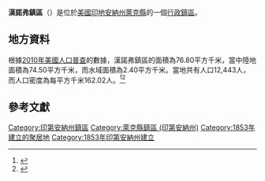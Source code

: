 {{noteTA
|G1=USState
|G2=地名
|G3=Unit
}}
{{Infobox settlement
|official_name            = 漢諾弗鎮區
|native_name = Hanover Township
|settlement_type          = [[行政鎮區|行政鎮區]]
|image_skyline            = 
|imagesize                = 
|image_map                = Map highlighting Hanover Township, Lake County, Indiana.svg
|mapsize                  = 250px
|pushpin_map  =USA Indiana
|pushpin_label = 漢諾弗鎮區
|pushpin_label_position   = top
|pushpin_map_caption      = 漢諾弗鎮區在印地安納州的位置
|subdivision_type         = [[世界政區索引|國家]]
|subdivision_type1        = [[美国州份|州份]]
|subdivision_type2        = [[印地安納州行政区划|縣]]
|subdivision_name         = [[美国|美国]]
|subdivision_name1        = [[印地安納州|印地安納州]]
|subdivision_name2        = [[萊克縣_(印地安納州)|萊克縣]]
|elevation_ft             = 728
|elevation_m              = 222
|timezone                 = 
|area_total_km2           = 76.80
|area_land_km2            = 74.50
|area_water_km2           = 2.40
|area_total_sq_mi         = 
|area_land_sq_mi          = 
|area_water_sq_mi         = 
|population_as_of         = [[2010年美國人口普查|2010]]
|population_footnotes     = 
|population_total         = 12443
|population_density_km2   = auto
|population_density_sq_mi = auto
|utc_offset               = 
|coordinates              = {{coord|41|23|25|N|87|28|42|W|display=inline,title}}
| coor_pinpoint           = 
| coordinates_footnotes   = 
|timezone_DST             = 
|utc_offset_DST           = 
|postal_code_type         = [[美國郵區編號|郵區編號]]
|postal_code              = 
|area_code                = 
|blank_name = [[地名信息系统|GNIS ID]]
|blank_info = 453371
}}
'''漢諾弗鎮區'''（{{lang-en|Hanover Township}}）是位於[[美國|美國]][[印地安納州|印地安納州]][[萊克縣_(印地安納州)|萊克縣]]的一個[[行政鎮區|行政鎮區]]。

== 地方資料 ==
根據[[2010年美國人口普查|2010年美國人口普查]]的數據，漢諾弗鎮區的面積為76.80平方千米，當中陸地面積為74.50平方千米，而水域面積為2.40平方千米。當地共有人口12,443人，而人口密度為每平方千米162.02人。<ref name="GR8">{{cite web|url=http://factfinder2.census.gov|publisher=[[美国人口调查局|美国人口调查局]]|accessdate=2011-05-14|title=American FactFinder|archive-date=2013-09-11|archive-url=https://web.archive.org/web/20130911234518/http://factfinder2.census.gov/|dead-url=no}}</ref><ref>{{cite web|url=https://www.citypopulation.de/en/usa/indiana/admin/|title=USA: Indiana (Counties and Townships) - City Population|accessdate=2020-07-31|archive-date=2020-04-22|archive-url=https://web.archive.org/web/20200422090607/https://www.citypopulation.de/en/usa/indiana/admin/|dead-url=no}}</ref>

== 參考文獻 ==
{{reflist}}

{{萊克縣 (印地安納州)}}

{{DEFAULTSORT:Hanover Township}}
[[Category:印第安納州鎮區|Category:印第安納州鎮區]]
[[Category:萊克縣鎮區_(印第安納州)|Category:萊克縣鎮區 (印第安納州)]]
[[Category:1853年建立的聚居地|Category:1853年建立的聚居地]]
[[Category:1853年印第安納州建立|Category:1853年印第安納州建立]]

{{Indiana-geo-stub}}